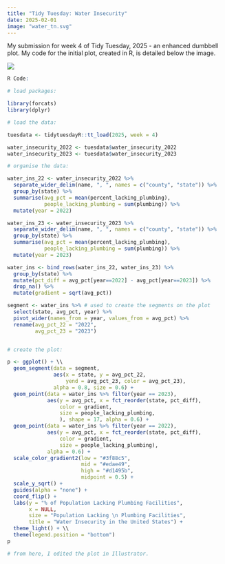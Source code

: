 ```yaml
---
title: "Tidy Tuesday: Water Insecurity"
date: 2025-02-01
image: "water_tn.svg"
---
```


My submission for week 4 of Tidy Tuesday, 2025 - an enhanced dumbbell plot. My code for the initial plot, created in R, is detailed below the image.

![](water_ins.png){style="margin:auto;"}

``` r
R Code: 

# load packages:

library(forcats)
library(dplyr)

# load the data:

tuesdata <- tidytuesdayR::tt_load(2025, week = 4)

water_insecurity_2022 <- tuesdata$water_insecurity_2022
water_insecurity_2023 <- tuesdata$water_insecurity_2023

# organise the data:

water_ins_22 <- water_insecurity_2022 %>% 
  separate_wider_delim(name, ", ", names = c("county", "state")) %>% 
  group_by(state) %>% 
  summarise(avg_pct = mean(percent_lacking_plumbing), 
            people_lacking_plumbing = sum(plumbing)) %>% 
  mutate(year = 2022)

water_ins_23 <- water_insecurity_2023 %>%
  separate_wider_delim(name, ", ", names = c("county", "state")) %>% 
  group_by(state) %>% 
  summarise(avg_pct = mean(percent_lacking_plumbing), 
            people_lacking_plumbing = sum(plumbing)) %>% 
  mutate(year = 2023)

water_ins <- bind_rows(water_ins_22, water_ins_23) %>% 
  group_by(state) %>% 
  mutate(pct_diff = avg_pct[year==2022] - avg_pct[year==2023]) %>% 
  drop_na() %>% 
  mutate(gradient = sqrt(avg_pct)) 

segment <- water_ins %>% # used to create the segments on the plot 
  select(state, avg_pct, year) %>% 
  pivot_wider(names_from = year, values_from = avg_pct) %>% 
  rename(avg_pct_22 = "2022", 
         avg_pct_23 = "2023")


# create the plot:

p <- ggplot() + \\
  geom_segment(data = segment,
               aes(x = state, y = avg_pct_22,
                   yend = avg_pct_23, color = avg_pct_23),
               alpha = 0.8, size = 0.6) +
  geom_point(data = water_ins %>% filter(year == 2023),
             aes(y = avg_pct, x = fct_reorder(state, pct_diff),
                 color = gradient,
                 size = people_lacking_plumbing,
                 ), shape = 17, alpha = 0.6) +
  geom_point(data = water_ins %>% filter(year == 2022),
             aes(y = avg_pct, x = fct_reorder(state, pct_diff),
                 color = gradient,
                 size = people_lacking_plumbing),
             alpha = 0.6) +
  scale_color_gradient2(low = "#3f88c5",
                        mid = "#edae49",
                        high = "#d1495b",
                        midpoint = 0.5) +
  scale_y_sqrt() +
  guides(alpha = "none") +
  coord_flip() +
  labs(y = "% of Population Lacking Plumbing Facilities",
       x = NULL,
       size = "Population Lacking \n Plumbing Facilities",
       title = "Water Insecurity in the United States") +
  theme_light() + \\
  theme(legend.position = "bottom")
p

# from here, I edited the plot in Illustrator.
```
